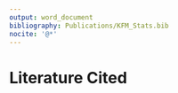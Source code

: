 ```yaml
---
output: word_document
bibliography: Publications/KFM_Stats.bib
nocite: '@*'
---
```

# Literature Cited
